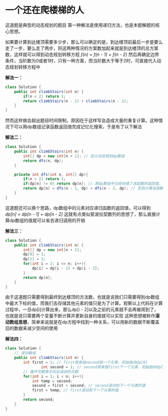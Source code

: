 # 一个还在爬楼梯的人

这道题是典型的动态规划的题目
第一种解法是使用递归方法，也是本题解题的核心思想。

如果要计算到达楼顶需要多少步，那么可以确定的是，到达楼顶前最后一步是要么走了一步，要么走了两步，将这两种情况的方案数加起来就是到达楼顶的总方案数，这样就可以得到动态规划转移方程
*f(n) = f(n - 1) + f(n - 2)*
然后再确定边界条件，当阶数为0或者1时，只有一种方案，而当阶数大于等于2时，可直接代入动态规划转移方程中

**解法一：**

```java
class Solution {
    public int climbStairs(int n) {
        if(n < 2) return 1;
        return climbStairs(n - 1) + climbStairs(n - 2);
    }
}
```

然而这样做会超出题目时间限制，原因在于这样写会造成大量的重复计算。这种情况下可以用dp数组记录函数返回值完成记忆化搜索，于是有了以下解法

**解法二：**

```java
class Solution {
    public int climbStairs(int n) {
        int[] dp = new int[n + 1]; // 定义动态规划dp数组
        return dfs(n, dp);
    }

    private int dfs(int n, int[] dp){
        if(n < 2) return 1;
        if(dp[n] != 0) return dp[n]; // 若dp数组中已经存储了该函数的返回值，直接返回其值
        return dp[n] = dfs(n - 1, dp) + dfs(n - 2, dp); // 否则计算该函数的返回值，并存储到dp中以避免重复计算
    }
}
```

这道题还可以换个思路，dp数组中的元素对应递归函数的返回值，可以得到
*dp[n] = dp[n - 1] + dp[n - 2]*
这就有点类似斐波拉契数列的思想了，那么直接计算dp数组的值就可以省去递归调用的开销

**解法三：**

```java
class Solution {
    public int climbStairs(int n) {
        int[] dp = new int[n + 1];
        dp[0] = 1;
        dp[1] = 1;
        for(int i = 2; i <= n; i++){
            dp[i] = dp[i - 1] + dp[i - 2];
        }
        return dp[n];
    }
}
```

由于这道题只需要得到最终到达楼顶的方法数，也就是说我们只需要得到dp数组中最大下标的值，而我们去存储其他元素的值只是为了计算。观察以上代码在计算过程中，一旦dp[i]计算出来，那么dp[i - 2]以及之前的元素就不会再被用到了，也就是说只需要两个变量不断计算并更新自身的值就可以实现
这种思想被称作**滚动数组思想**，简单来说就是在dp方程中找到一种关系，可以用新的数据不断覆盖旧的数据来减少空间的使用

**解法四：**

```java
class Solution {
    // 滚动数组
    public int climbStairs(int n) {
        int first = 1; // first用来指second前一个元素，初始指向dp[0]
				int second = 1; // second用来指first下一个元素，初始指向dp[1]
        // 循环次数表示向后滚动的次数
        for(int i = 1; i < n; i++){
            int temp = second;
            second = first + second; // second滚动到下一个元素的值
            first = temp; // first滚动到下一个元素的值
        }
        return second;
    }
}
```